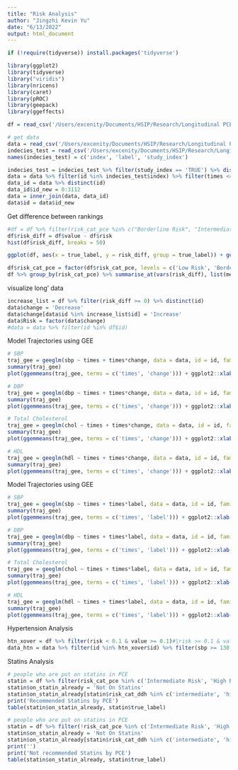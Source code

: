 ```yaml
---
title: "Risk Analysis"
author: "Jingzhi Kevin Yu"
date: "6/13/2022"
output: html_document
---
```


```r
if (!require(tidyverse)) install.packages('tidyverse')

library(ggplot2)
library(tidyverse)
library("viridis") 
library(nricens)
library(caret)
library(pROC)
library(geepack)
library(ggeffects)
```

```R
df = read_csv('/Users/excenity/Documents/HSIP/Research/Longitudinal PCE/GitHub/Dynamic-DeepHit LRPP/AUC + Risk Calculations/risk_df_order.csv')

# get data
data = read_csv('/Users/excenity/Documents/HSIP/Research/Longitudinal PCE/GitHub/LRPP Data Prep/LRPP_select.csv')
indecies_test = read_csv('/Users/excenity/Documents/HSIP/Research/Longitudinal PCE/GitHub/LRPP Data Prep/random_index_select.csv')
names(indecies_test) = c('index', 'label', 'study_index')

indecies_test = indecies_test %>% filter(study_index == 'TRUE') %>% distinct(index)
data = data %>% filter(id %in% indecies_test$index) %>% filter(times <= 8)
data_id = data %>% distinct(id) 
data_id$id_new = 0:3112
data = inner_join(data, data_id)
data$id = data$id_new
```

Get difference between rankings 
```r
#df = df %>% filter(risk_cat_pce %in% c("Borderline Risk", "Intermediate Risk"))
df$risk_diff = df$value - df$risk 
hist(df$risk_diff, breaks = 50)
```

```r
ggplot(df, aes(x = true_label, y = risk_diff, group = true_label)) + geom_boxplot() + theme_bw() + xlab('ASCVD Event') + ylab('Risk Difference')
```


```r
df$risk_cat_pce = factor(df$risk_cat_pce, levels = c('Low Risk', 'Borderline Risk', 'Intermediate Risk', 'High Risk'))
df %>% group_by(risk_cat_pce) %>% summarise_at(vars(risk_diff), list(mean, sd))
```

visualize long' data
```r
increase_list = df %>% filter(risk_diff >= 0) %>% distinct(id)
data$change = 'Decrease'
data$change[data$id %in% increase_list$id] = 'Increase'
data$Risk = factor(data$change)
#data = data %>% filter(id %in% df$id)
```

Model Trajectories using GEE
```r
# SBP
traj_gee = geeglm(sbp ~ times + times*change, data = data, id = id, family = gaussian, corstr = 'exchangeable')
summary(traj_gee)
plot(ggemmeans(traj_gee, terms = c('times', 'change'))) + ggplot2::xlab('Exam Times') + ggplot2::ylab('SBP') #+ ggplot2::theme(legend.position = "none") + ggplot2::ggtitle('') 

# DBP
traj_gee = geeglm(dbp ~ times + times*change, data = data, id = id, family = gaussian, corstr = 'exchangeable')
summary(traj_gee)
plot(ggemmeans(traj_gee, terms = c('times', 'change'))) + ggplot2::xlab('Exam Times') + ggplot2::ylab('DBP') + ggplot2::theme(legend.position = "none") + ggplot2::ggtitle('') 

# Total Cholesterol
traj_gee = geeglm(chol ~ times + times*change, data = data, id = id, family = gaussian, corstr = 'exchangeable')
summary(traj_gee)
plot(ggemmeans(traj_gee, terms = c('times', 'change'))) + ggplot2::xlab('Exam Times') + ggplot2::ylab('Total Cholesterol') + ggplot2::theme(legend.position = "none") + ggplot2::ggtitle('') 

# HDL
traj_gee = geeglm(hdl ~ times + times*change, data = data, id = id, family = gaussian, corstr = 'exchangeable')
summary(traj_gee)
plot(ggemmeans(traj_gee, terms = c('times', 'change'))) + ggplot2::xlab('Exam Times') + ggplot2::ylab('HDL Cholesterol') + ggplot2::theme(legend.position = "none") + ggplot2::ggtitle('') 
```


Model Trajectories using GEE
```r
# SBP
traj_gee = geeglm(sbp ~ times + times*label, data = data, id = id, family = gaussian, corstr = 'exchangeable')
summary(traj_gee)
plot(ggemmeans(traj_gee, terms = c('times', 'label'))) + ggplot2::xlab('Exam Times') + ggplot2::ylab('SBP') + ggplot2::ggtitle('SBP Trajectories') 

# DBP
traj_gee = geeglm(dbp ~ times + times*label, data = data, id = id, family = gaussian, corstr = 'exchangeable')
summary(traj_gee)
plot(ggemmeans(traj_gee, terms = c('times', 'label'))) + ggplot2::xlab('Exam Times') + ggplot2::ylab('SBP') + ggplot2::ggtitle('DBP Trajectories') 

# Total Cholesterol
traj_gee = geeglm(chol ~ times + times*label, data = data, id = id, family = gaussian, corstr = 'exchangeable')
summary(traj_gee)
plot(ggemmeans(traj_gee, terms = c('times', 'label'))) + ggplot2::xlab('Exam Times') + ggplot2::ylab('SBP') + ggplot2::ggtitle('Total Cholesterol Trajectories') 

# HDL
traj_gee = geeglm(hdl ~ times + times*label, data = data, id = id, family = gaussian, corstr = 'exchangeable')
summary(traj_gee)
plot(ggemmeans(traj_gee, terms = c('times', 'label'))) + ggplot2::xlab('Exam Times') + ggplot2::ylab('SBP') + ggplot2::ggtitle('HDL Trajectories') 
```

Hypertension Analysis
```r
htn_xover = df %>% filter(risk < 0.1 & value >= 0.1)#|risk >= 0.1 & value < 0.1 )
data_htn = data %>% filter(id %in% htn_xover$id) %>% filter(sbp >= 130 & sbp < 140 | dbp >= 80 & dbp < 90) %>% filter(htnmed == 0)
```

Statins Analysis
```r
# people who are put on statins in PCE
statin = df %>% filter(risk_cat_pce %in% c('Intermediate Risk', 'High Risk'))
statin$on_statin_already = 'Not On Statins'
statin$on_statin_already[statin$risk_cat_ddh %in% c('intermediate', 'high')] = 'Recommended Statins by DDH'
print('Recommended Statins by PCE')
table(statin$on_statin_already, statin$true_label)

# people who are put on statins in PCE
statin = df %>% filter(!risk_cat_pce %in% c('Intermediate Risk', 'High Risk'))
statin$on_statin_already = 'Not On Statins'
statin$on_statin_already[statin$risk_cat_ddh %in% c('intermediate', 'high')] = 'Recommended Statins by DDH'
print('')
print('Not recommended Statins by PCE')
table(statin$on_statin_already, statin$true_label)
```
